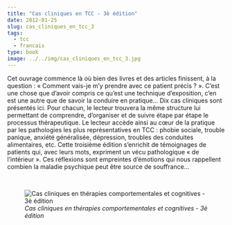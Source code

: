 ```yaml
---
title: "Cas cliniques en TCC - 3è édition"
date: 2012-01-25
slug: cas_cliniques_en_tcc_3
tags:
  - tcc
  - francais
type: book
image: ../../img/cas_cliniques_en_tcc_3.jpg
---
```


Cet ouvrage commence là où bien des livres et des articles finissent, à la question : « Comment vais-je m’y prendre avec ce patient précis ? ».
C’est une chose que d’avoir compris ce qu’est une technique d’exposition, c’en est une autre que de savoir la conduire en pratique…
Dix cas cliniques sont présentés ici.
Pour chacun, le lecteur trouvera la même structure lui permettant de comprendre, d’organiser et de suivre étape par étape le processus thérapeutique.
Le lecteur accède ainsi au cœur de la pratique par les pathologies les plus représentatives en TCC : phobie sociale, trouble panique, anxiété généralisée, dépression, troubles des conduites alimentaires, etc.
Cette troisième édition s’enrichit de témoignages de patients qui, avec leurs mots, expriment un vécu pathologique « de l’intérieur ».
Ces réflexions sont empreintes d’émotions qui nous rappellent combien la maladie psychique peut être source de souffrance...

<br>

![_Cas cliniques en thérapies comportementales et cognitives - 3è édition_](../../img/cas_cliniques_en_tcc_3.jpg)
